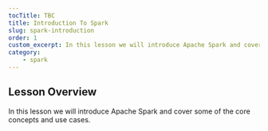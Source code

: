 ```yaml
---
tocTitle: TBC
title: Introduction To Spark
slug: spark-introduction
order: 1
custom_excerpt: In this lesson we will introduce Apache Spark and cover some of the core concepts and use cases. 
category:
    - spark
---
```



## Lesson Overview

In this lesson we will introduce Apache Spark and cover some of the core concepts and use cases. 
